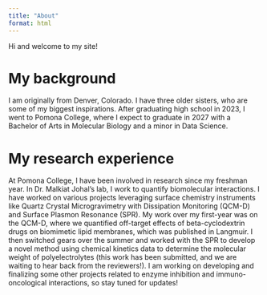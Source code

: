 ```yaml
---
title: "About"
format: html
---
```


Hi and welcome to my site!

# My background

I am originally from Denver, Colorado. I have three older sisters, who are some of my biggest inspirations. After graduating high school in 2023, I went to Pomona College, where I expect to graduate in 2027 with a Bachelor of Arts in Molecular Biology and a minor in Data Science. 

# My research experience
At Pomona College, I have been involved in research since my freshman year. In Dr. Malkiat Johal's lab, I work to quantify biomolecular interactions. I have worked on various projects leveraging surface chemistry instruments like Quartz Crystal Microgravimetry with Dissipation Monitoring (QCM-D) and Surface Plasmon Resonance (SPR). My work over my first-year was on the QCM-D, where we quantified off-target effects of beta-cyclodextrin drugs on biomimetic lipid membranes, which was published in Langmuir. I then switched gears over the summer and worked with the SPR to develop a novel method using chemical kinetics data to determine the molecular weight of polyelectrolytes (this work has been submitted, and we are waiting to hear back from the reviewers!). I am working on developing and finalizing some other projects related to enzyme inhibition and immuno-oncological interactions, so stay tuned for updates!